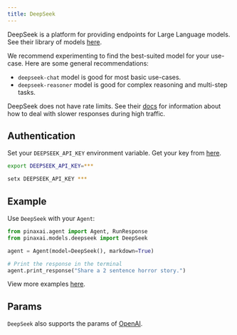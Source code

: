 ```yaml
---
title: DeepSeek
---
```


DeepSeek is a platform for providing endpoints for Large Language models.
See their library of models [here](https://api-docs.deepseek.com/quick_start/pricing).

We recommend experimenting to find the best-suited model for your use-case. Here are some general recommendations:

- `deepseek-chat` model is good for most basic use-cases.
- `deepseek-reasoner` model is good for complex reasoning and multi-step tasks.

DeepSeek does not have rate limits. See their [docs](https://api-docs.deepseek.com/quick_start/rate_limit) for information about how to deal with slower responses during high traffic.

## Authentication

Set your `DEEPSEEK_API_KEY` environment variable. Get your key from [here](https://platform.deepseek.com/api_keys).

<CodeGroup>

```bash Mac
export DEEPSEEK_API_KEY=***
```

```bash Windows
setx DEEPSEEK_API_KEY ***
```

</CodeGroup>

## Example

Use `DeepSeek` with your `Agent`:

<CodeGroup>

```python agent.py
from pinaxai.agent import Agent, RunResponse
from pinaxai.models.deepseek import DeepSeek

agent = Agent(model=DeepSeek(), markdown=True)

# Print the response in the terminal
agent.print_response("Share a 2 sentence horror story.")

```

</CodeGroup>

<Note> View more examples [here](../examples/models/deepseek). </Note>

## Params

<Snippet file="model-deepseek-params.mdx" />

`DeepSeek` also supports the params of [OpenAI](/reference/models/openai).
